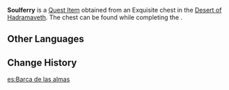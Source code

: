 {{Item Infobox
|id           = 120086
|image        = Item Soulferry.png
|type         = Quest Items
|group        = Chess Pieces
|description  = A chess piece placed in the temple of Gurabad. It is supposed to resemble a ferry meant to carry off the dead.
|source1      = Exquisite chest in the [[Desert of Hadramaveth]]
}}
'''Soulferry''' is a [[Quest Item]] obtained from an Exquisite chest in the [[Desert of Hadramaveth]]. The chest can be found while completing the {{Quest|Dune-Entombed Fecundity: Part II}}.

==Other Languages==
{{Other Languages
|default_hidden = 1
|en      = Soulferry
|zhs     = 「渡魂之舟」
|zhs_rm  = "Dùhún zhī Zhōu"
|zht     = 「渡魂之舟」
|zht_rm  = "Dùhún zhī Zhōu"
|ja      = 「渡魂の舟」
|ja_rm   = "Tokon no Fune"{{Assumed}}
|ko      = 「명계를 건너는 배」
|es      = Barca de las almas
|fr      = Bac des âmes
|ru      = Лодка душ
|th      = "เรือส่งวิญญาณ"
|th_rm   = 
|vi      = Thuyền Độ Hồn
|de      = „Fähre der Seelen“
|id      = Kapal Jiwa
|pt      = Barco das Almas
|tr      = Ruh Gemisi
|it      = Traghettanime
}}

==Change History==
{{Change History|3.4}}

[[es:Barca de las almas]]